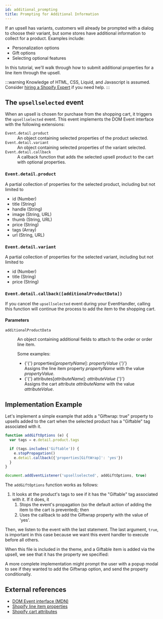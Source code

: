 ```yaml
---
id: additional_prompting
title: Prompting for Additional Information
---
```


If an upsell has variants, customers will already be prompted with a dialog to choose their variant,
but some stores have additional information to collect for a product.
Examples include:

 * Personalization options
 * Gift options
 * Selecting optional features

In this tutorial, we'll walk through how to submit additional properties for a line item through the upsell.

:::warning
Knowledge of HTML, CSS, Liquid, and Javascript is assumed.
Consider
[hiring a Shopify Expert](https://help.shopify.com/en/manual/experts-marketplace/hiring-help)<LinkExternal className="icon-inline icon-white"/>
if you need help.
:::

## The `upsellselected` event

When an upsell is chosen for purchase from the shopping cart, it triggers the `upsellselected` event. This event implements
the DOM Event interface with the following extensions:

<dl>
  <dt><code>Event.detail.product</code> <a href="#eventdetailproduct"><Link className="icon-inline" /></a></dt>
  <dd>An object containing selected properties of the product selected.</dd>

  <dt><code>Event.detail.variant</code> <a href="#eventdetailvariant"><Link className="icon-inline" /></a></dt>
  <dd>An object containing selected properties of the variant selected.</dd>

  <dt><code>Event.detail.callback</code> <a href="#eventdetailcallbackadditionalproductdata"><Link className="icon-inline" /></a></dt>
  <dd>A callback function that adds the selected upsell product to the cart with optional properties.</dd>
</dl>

### `Event.detail.product`

A partial collection of properties for the selected product, including but not limited to
 * id (Number)
 * title (String)
 * handle (String)
 * image (String, URL)
 * thumb (String, URL)
 * price (String)
 * tags (Array)
 * url (String, URL)

### `Event.detail.variant`

A partial collection of properties for the selected variant, including but not limited to
 * id (Number)
 * title (String)
 * price (String)

### `Event.detail.callback([additionalProductData])`

If you cancel the `upsellselected` event during your EventHandler, calling this function will continue the process to add the item to the
shopping cart.

#### Parameters

<dl>
  <dt><code>additionalProductData</code></dt>
  <dd><p>An object containing additional fields to attach to the order or order line item.</p>
  <p>Some examples:
    <ul>
      <li>{'{'} properties[<em>propertyName</em>]: <em>propertyValue</em> {'}'}<br/>
      Assigns the line item property <em>propertyName</em> with the value <em>propertyValue</em>.
      </li>
      <li>{'{'} attributes[<em>attributeName</em>]: <em>attributeValue</em> {'}'}<br/>
      Assigns the cart attribute <em>attributeName</em> with the value <em>attributeValue</em>.
      </li>
    </ul>
  </p>
  </dd>
</dl>

## Implementation Example

Let's implement a simple example that adds a "Giftwrap: true" property to upsells added to the cart when the selected product has a "Giftable"
tag associated with it.

```javascript title="assets/add-gift-options.js"
function addGiftOptions (e) {
  var tags = e.detail.product.tags

  if (tags.includes('Giftable')) {
    e.stopPropagation()
    e.detail.callback({'properties[GiftWrap]': 'yes'})
  }
}

document.addEventListener('upsellselected', addGiftOptions, true)
```
The `addGiftOptions` function works as follows:
 1. It looks at the product's tags to see if it has the "Giftable" tag associated with it. If it does, it
    1. Stops the event's propagation (so the default action of adding the item to the cart is prevented); then
    2. Uses the callback to add the Giftwrap property with the value of 'yes'.

Then, we listen to the event with the last statement. The last argument, `true`, is important in this case because we want this event handler
to execute before all others.

When this file is included in the theme, and a Giftable item is added via the upsell, we see that it has the property we specified:

<Screenshot src="cart-item-with-property-applied.png" alt="Cart item with 'Giftwrap: true' property"/>

A more complete implementation might prompt the user with a popup modal to see if they wanted to add the Giftwrap option, and send the
property conditionally.

## External references

 - [DOM Event interface (MDN)](https://developer.mozilla.org/en-US/docs/web/api/event)<LinkExternal className="icon-inline" />
 - [Shopify line item properties](https://shopify.dev/docs/themes/liquid/reference/objects/line_item#line_item-properties)<LinkExternal className="icon-inline" />
 - [Shopify cart attributes](https://shopify.dev/docs/themes/liquid/reference/objects/cart#cart-attributes)<LinkExternal className="icon-inline" />
